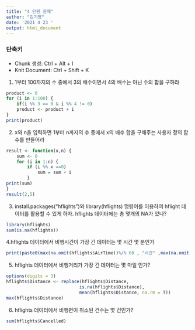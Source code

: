 ```yaml
---
title: "4 단원 문제"
author: "김기영"
date: '2021 4 23 '
output: html_document
---
```


### 단축키
- Chunk 생성: Ctrl + Alt + I
- Knit Document: Ctrl + Shift + K

1. 1부터 100까지의 수 중에서 3의 배수이면서 4의 배수는 아닌 수의 합을 구하라
```r
product <- 0
for (i in 1:100) {
    if(i %% 3 == 0 & i %% 4 != 0)
    product <- product + i
} 
print(product)
```

2. x와 n을 입력하면 1부터 n까지의 수 중에서 x의 배수 합을 구해주는 사용자 정의 함수를 만들어라
```r
result <- function(x,n) {
    sum <- 0
    for (i in 1:n) {
        if (i %% x ==0)
            sum = sum + i
        }
print(sum)
}
result(2,5)
```

3. install.packages("hflights")와 library(hflights) 명령어를 이용하여 hflight 데이터를 활용할 수 있게 하자. hflights 데이터에는 총 몇개의 NA가 있나?
```r
library(hflights)
sum(is.na(hflights))
```

4.hflights 데이터에서 비행시간이 가장 긴 데이터는 몇 시간 몇 분인가
```r
print(paste0(max(na.omit(hflights$AirTime))%/% 60 , "시간" ,max(na.omit(hflights$AirTime))%% 60, "분"))  
```
5. hflights 데이터에서 비행거리가 가장 긴 데이터는 몇 마일 인가?
```r
options(digits = 3)
hflights$Distance <- replace(hflights$Distance,
                            is.na(hflights$Distance),
                            mean(hflights$Distance, na.rm = T))
max(hflights$Distance)
```
6. hflights 데이터에서 비행편이 취소된 건수는 몇 건인가?
```r
sum(hflights$Cancelled)
```



